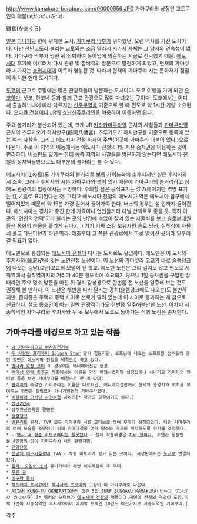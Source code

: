 
http://www.kamakura-burabura.com/00000956.JPG
가마쿠라의 상징인 고토쿠인의 대불(大仏:だいぶつ).

鎌倉(かまくら)

[[일본]] [[가나가와]] 현에 위치한 도시. [[가마쿠라 막부]]가 위치했던, 오랜 역사를 가진 도시이다. 다만 천년고도라 불리는 [[교토]]와는 조금 달라서 시가지 자체는 그 당시와 연속성이 없다. 가마쿠라 막부가 망한 뒤 쇠퇴하여 농어업에 의존하는 시골로 전락했기 때문. [[에도 시대]] 후기에 이르러서 다시 관광 및 참배객의 방문으로 발전하게 되었고, 현재의 가마쿠라 시가지는 [[쇼와]]시대에 이르러 형성된 것. 따라서 현재의 가마쿠라 시는 문화재가 점점이 위치한 현대 도시이다.

[[도쿄]]의 근교로 주말에는 많은 관광객들이 방문하는 도시이다. 도쿄 여행을 가게 되면 [[요코하마]], 닛코, 하코네 등과 함께 근교 관광으로 많이 다녀오는 곳이다. 도쿄에서는 어디서 출발하느냐에 따라 다르지만 [[신주쿠역]]을 기준으로 할 때 편도로 약 1시간 가량 소요된다. [[오다큐 전철]]이나 [[JR]]의 [[쇼난신쥬쿠라인]]을 이용하여 이동하면 된다.

주요 볼거리가 분산되어 있는데, 크게 JR [[키타카마쿠라역]] 근처의 사찰들과 [[카마쿠라역]] 근처의 츠루가오카 하치만구(鶴岡八幡宮). 츠루가오카 하치만구를 기준으로 동쪽에 있는 여러 사찰들, 그리고 [[에노시마 전철]] [[하세역]] 주변(이곳에 가마쿠라 대불이 있다.)으로 나뉜다. 주로 이 지역의 이동에서는 에노시마 전철의 1일 자유 승차권을 이용하는 것이 편리하다. 버스편도 있기는 한데 동쪽 지역의 사찰들을 방문하지 않는다면 에노시마 전철의 정차역들만으로도 대부분의 볼거리는 볼 수 있다.

에노시마(江の島)도 가마쿠라의 볼거리로 보통 가이드북에 소개되지만 실은 후지사와 시 소속. 그러나 후지사와 시는 가마쿠라와 붙어 있기 때문에 가마쿠라의 볼거리라고 칭해도 관광객의 입장에서는 무방하다. 주의할 점은 공식표기는 江の島이지만 역명 표기는 江ノ島로 표기된다는 것. 그리고 에노시마 전철의 에노시마 역은 에노시마 입구에서 떨어져있기 때문에 약 15분 가량 걸어서 들어가야 한다. 버스의 경우는 섬 안까지 들어간다. 에노시마는 경치가 좋긴 한데 가족이나 연인들끼리 다닐 산책로로 좋을 듯. 특히 이곳의 '연인의 언덕'이라 불리는 곳의 난간에 수없이 잠겨 있는 자물쇠를 보고 [[솔로부대]]원들은 통한의 눈물을 흘리게 된다.(...) 거기 키픽 스킬 보유자인 솔로 당신, 질투심에 자물쇠 풀고 다닌다던가 하진 마라. 애초부터 그 쪽은 관광로에서 따로 떨어진 곳이라 일부러 갈 필요가 없다.

에노덴으로 통칭되는 [[에노시마 전철]]이 다니는 도시로도 유명하다. 에노덴은 이 도시와 후지사와(藤沢)간을 잇는 노면전철 노선이다. 이 노선의 가마쿠라 고교가 바로 [[슬램덩크]]에 나오는 능남(료난)고교의 모델이 된 학교. 에노덴 노선은 그리 길지도 않고 편도로 시착역에서 종착역까지의 거리가 40분 정도밖에 소요되지 않으니 1일 승차권을 구입한 상태라면 주요 명소 방문을 마친 뒤 경치 감상용으로 한번쯤 전 노선을 일주해 보는 것도 권장해 볼 만하다. 이 노선은 해변을 따라 달리는 경치(슬램덩크에도 나오는)도 볼만하지만, 좁디좁은 주택과 주택 사이로 선로가 깔려 있는데 이 사이로 통과하는 게 참으로 신묘하다. [[철도 동호인]]이 아닌 일반 관광객이라도 한번쯤 일주해볼만한 노선. 어차피 시종착역인 가마쿠라와 후지사와 두 곳 모두에서 도쿄로 돌아가는 직행 노선은 존재한다.

== 가마쿠라를 배경으로 하고 있는 작품  ==
 * [[남 가마쿠라고교 여자자전거부]]
 * [[두 사람은 프리큐어 Splash Star]] 알기 힘들지만, 오프닝에 나오는 소프트볼 선수들의 훈련 장면은 에노시마 전철을 배경으로 하고 있다.
 * [[별나라 요정 코미]] 이 경우에는 애니메이션판 한정.
 * [[백의성 연애 증후군]] 작중에서는 이름을 약간 변형시켰지만 설정집이나 시나리오 라이터의 인터뷰 등을 보면 가마쿠라를 배경으로 한 게 맞다. 
 * [[블리치]]의 배경인 카라쿠라는 이름은 다르지만, 애니메이션판에서 현세의 중영지의 위치를 보여주는 화면은 틀림없이 가나가와현의 가마쿠라였다.
 * [[비블리아 고서당 사건수첩]] 시리즈[* 작가의 고향이기도 하다.]
 * [[상남2인조]]
 * [[상주전신관학원 팔명진]]
 * [[슬램덩크]]
 * [[엘펜리트]] 원작, TVA 모두 가마쿠라 시를 모티브로 하여 무대가 설정되었다. 다만 가마쿠라의 여러 모습을 조망하기 위해 카에데장을 여러 명소와 가까이 위치하도록 위치를 조정했다.
 * ~~[[역시 내 청춘 러브코메디는 잘못됐다]]~~ 실제 작품배경은 [[치바 현]]이나, 주연급 등장인물 4인방의 성이 가마쿠라시 내의 관광지명.
 * [[연염단풍]]
 * [[천공의 에스카플로네]] TVA - 작중 히토미가 살고 있는 곳이다. 극장판에서는 [[도쿄]]로 변경되었다.
 * [[침략! 오징어 소녀]] 유이가하마 해변 해수욕장이 주 무대.
 * [[푸른 꽃]]
 * [[피구왕 통키]]
 * [[하트캐치 프리큐어!]] [[하나사키 츠보미]]의 고향이 이 가마쿠라로 나온다.
 * [[ASIAN KUNG-FU GENERATION]]의 정규 5집 SURF BUNGAKU KAMAKURA(サーフ ブンガク カマクラ).[* 앨범의 모티브가 [[에노시마 전철]]의 역들이다.곡명에 전철의 역명이 포함.트랙 1번이 시종착역인 후지사와이며 마지막 트랙인 10번도 마찬가지로 시종착역인 가마쿠라.]
[[각주]]
